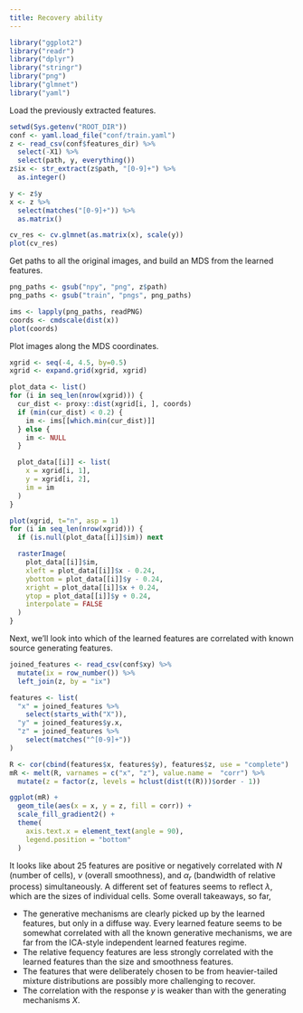 ```yaml
---
title: Recovery ability
---
```


```r
library("ggplot2")
library("readr")
library("dplyr")
library("stringr")
library("png")
library("glmnet")
library("yaml")
```

Load the previously extracted features.

```r
setwd(Sys.getenv("ROOT_DIR"))
conf <- yaml.load_file("conf/train.yaml")
z <- read_csv(conf$features_dir) %>%
  select(-X1) %>%
  select(path, y, everything())
z$ix <- str_extract(z$path, "[0-9]+") %>%
  as.integer()

y <- z$y
x <- z %>%
  select(matches("[0-9]+")) %>%
  as.matrix()

cv_res <- cv.glmnet(as.matrix(x), scale(y))
plot(cv_res)
```

Get paths to all the original images, and build an MDS from the learned features.
```r
png_paths <- gsub("npy", "png", z$path)
png_paths <- gsub("train", "pngs", png_paths)

ims <- lapply(png_paths, readPNG)
coords <- cmdscale(dist(x))
plot(coords)
```

Plot images along the MDS coordinates.
```r
xgrid <- seq(-4, 4.5, by=0.5)
xgrid <- expand.grid(xgrid, xgrid)

plot_data <- list()
for (i in seq_len(nrow(xgrid))) {
  cur_dist <- proxy::dist(xgrid[i, ], coords)
  if (min(cur_dist) < 0.2) {
    im <- ims[[which.min(cur_dist)]]
  } else {
    im <- NULL
  }

  plot_data[[i]] <- list(
    x = xgrid[i, 1],
    y = xgrid[i, 2],
    im = im
  )
}

plot(xgrid, t="n", asp = 1)
for (i in seq_len(nrow(xgrid))) {
  if (is.null(plot_data[[i]]$im)) next

  rasterImage(
    plot_data[[i]]$im,
    xleft = plot_data[[i]]$x - 0.24,
    ybottom = plot_data[[i]]$y - 0.24,
    xright = plot_data[[i]]$x + 0.24,
    ytop = plot_data[[i]]$y + 0.24,
    interpolate = FALSE
  )
}
```

Next, we'll look into which of the learned features are correlated with known
source generating features.

```r
joined_features <- read_csv(conf$xy) %>%
  mutate(ix = row_number()) %>%
  left_join(z, by = "ix")

features <- list(
  "x" = joined_features %>%
    select(starts_with("X")),
  "y" = joined_features$y.x,
  "z" = joined_features %>%
    select(matches("^[0-9]+"))
)

R <- cor(cbind(features$x, features$y), features$z, use = "complete")
mR <- melt(R, varnames = c("x", "z"), value.name =  "corr") %>%
  mutate(z = factor(z, levels = hclust(dist(t(R)))$order - 1))

ggplot(mR) +
  geom_tile(aes(x = x, y = z, fill = corr)) +
  scale_fill_gradient2() +
  theme(
    axis.text.x = element_text(angle = 90),
    legend.position = "bottom"
  )
```

It looks like about 25 features are positive or negatively correlated with $N$
(number of cells), $\nu$ (overall smoothness), and $\alpha_r$ (bandwidth of
relative process) simultaneously. A different set of features seems to reflect
$\lambda$, which are the sizes of individual cells. Some overall takeaways, so
far,

* The generative mechanisms are clearly picked up by the learned features, but
  only in a diffuse way. Every learned feature seems to be somewhat correlated
  with all the known generative mechanisms, we are far from the ICA-style
  independent learned features regime.
* The relative fequency features are less strongly correlated with the learned
  features than the size and smoothness features.
* The features that were deliberately chosen to be from heavier-tailed mixture
  distributions are possibly more challenging to recover.
* The correlation with the response $y$ is weaker than with the generating
  mechanisms $X$.
